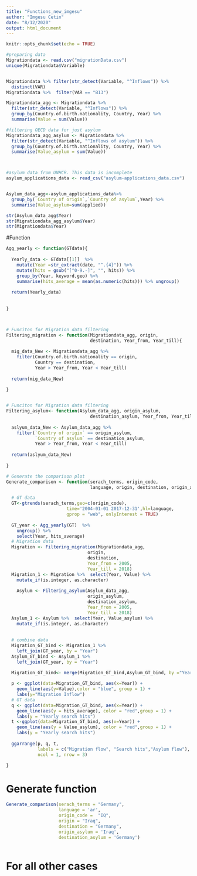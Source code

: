 ```yaml
---
title: "Functions_new_imgesu"
author: "Imgesu Cetin"
date: "8/12/2020"
output: html_document
---
```


```r
knitr::opts_chunk$set(echo = TRUE)
```

```r
#preparing data
Migrationdata <- read.csv("migrationData.csv")
unique(Migrationdata$Variable)


Migrationdata %>% filter(str_detect(Variable, "^Inflows")) %>%
  distinct(VAR)
Migrationdata %>%  filter(VAR == "B13")

Migrationdata_agg <- Migrationdata %>%  
  filter(str_detect(Variable, "^Inflows")) %>% 
  group_by(Country.of.birth.nationality, Country, Year) %>% 
  summarise(Value = sum(Value))

#filtering OECD data for just asylum
Migrationdata_agg_asylum <- Migrationdata %>%  
  filter(str_detect(Variable, "^Inflows of asylum")) %>% 
  group_by(Country.of.birth.nationality, Country, Year) %>% 
  summarise(Value_asylum = sum(Value))



#asylum data from UNHCR. This data is incomplete
asylum_applications_data <- read_csv("asylum-applications_data.csv")


Asylum_data_agg<-asylum_applications_data%>%
  group_by(`Country of origin`,`Country of asylum`,Year) %>%
  summarise(Value_asylum=sum(applied))

str(Asylum_data_agg$Year)
str(Migrationdata_agg_asylum$Year)
str(Migrationdata$Year)
```


#Function
```r

Agg_yearly <- function(GTdata){
  
  Yearly_data <- GTdata[[1]]  %>% 
    mutate(Year =str_extract(date, "^.{4}")) %>% 
    mutate(hits = gsub("[^0-9.-]", "", hits)) %>% 
    group_by(Year, keyword,geo) %>% 
    summarise(hits_average = mean(as.numeric(hits))) %>% ungroup()
  
  return(Yearly_data)
  
  
}



# Funciton for Migration data filtering
Filtering_migration <- function(Migrationdata_agg, origin,
                                destination, Year_from, Year_till){
  
  mig_data_New <- Migrationdata_agg %>%  
    filter(Country.of.birth.nationality == origin,
           Country == destination,
           Year > Year_from, Year < Year_till)
  
  return(mig_data_New)
  
}


# Funciton for Migration data filtering
Filtering_asylum<- function(Asylum_data_agg, origin_asylum,
                                destination_asylum, Year_from, Year_till){
  
  aslyum_data_New <- Asylum_data_agg %>%  
    filter(`Country of origin` == origin_asylum,
           `Country of asylum` == destination_asylum,
           Year > Year_from, Year < Year_till)
  
  return(aslyum_data_New)
  
}

# Generate the comparison plot
Generate_comparison <- function(serach_terms, origin_code,
                                language, origin, destination, origin_asylum, destination_asylum){

  # GT data
  GT<-gtrends(serach_terms,geo=c(origin_code),
                       time='2004-01-01 2017-12-31',hl=language,
                       gprop = "web", onlyInterest = TRUE)
  
  GT_year <- Agg_yearly(GT)  %>%
    ungroup() %>% 
    select(Year, hits_average)
  # Migration data
  Migration <- Filtering_migration(Migrationdata_agg,
                               origin,
                               destination, 
                               Year_from = 2005,
                               Year_till = 2018)
  Migration_1 <- Migration %>%  select(Year, Value) %>% 
    mutate_if(is.integer, as.character)
  
    Asylum <- Filtering_asylum(Asylum_data_agg,
                               origin_asylum,
                               destination_asylum, 
                               Year_from = 2005,
                               Year_till = 2018)
  Asylum_1 <- Asylum %>%  select(Year, Value_asylum) %>% 
    mutate_if(is.integer, as.character)
  
  
  # combine data
  Migration_GT_bind <- Migration_1 %>% 
    left_join(GT_year, by = "Year")
  Asylum_GT_bind <- Asylum_1 %>% 
    left_join(GT_year, by = "Year")
    
  Migration_GT_bind<- merge(Migration_GT_bind,Asylum_GT_bind, by ="Year")

  p <- ggplot(data=Migration_GT_bind, aes(x=Year)) +
    geom_line(aes(y=Value),color = "blue", group = 1) +
    labs(y="Migration Inflow")
  # GT data
  q <- ggplot(data=Migration_GT_bind, aes(x=Year)) +
    geom_line(aes(y = hits_average), color = "red",group = 1) +
    labs(y = "Yearly search hits")
  t <-ggplot(data=Migration_GT_bind, aes(x=Year)) +
    geom_line(aes(y = Value_asylum), color = "red",group = 1) +
    labs(y = "Yearly search hits")
  
  ggarrange(p, q, t, 
            labels = c("Migration flow", "Search hits","Asylum flow"),
            ncol = 1, nrow = 3)

}

```


# Generate function
```r
Generate_comparison(serach_terms = "Germany",
                    language = 'ar',
                    origin_code =  "IQ", 
                    origin = "Iraq",
                    destination = "Germany",
                    origin_asylum = 'Iraq',
                    destination_asylum = 'Germany')



```
# For all other cases

```r
```

